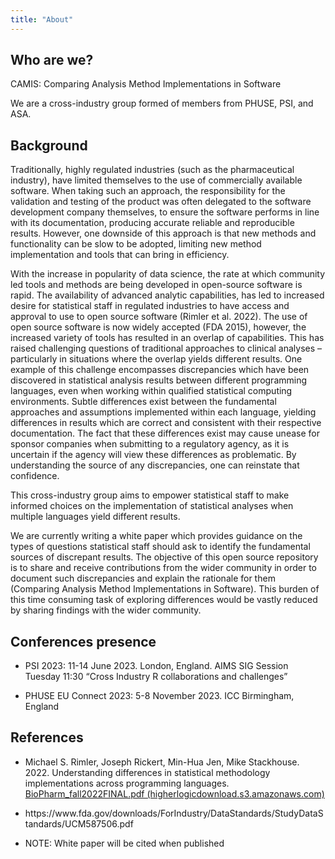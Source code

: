 ```yaml
---
title: "About"
---
```


## Who are we?

CAMIS: Comparing Analysis Method Implementations in Software

We are a cross-industry group formed of members from PHUSE, PSI, and ASA.

## Background

Traditionally, highly regulated industries (such as the pharmaceutical industry), have limited themselves to the use of commercially available software. When taking such an approach, the responsibility for the validation and testing of the product was often delegated to the software development company themselves, to ensure the software performs in line with its documentation, producing accurate reliable and reproducible results. However, one downside of this approach is that new methods and functionality can be slow to be adopted, limiting new method implementation and tools that can bring in efficiency.

With the increase in popularity of data science, the rate at which community led tools and methods are being developed in open-source software is rapid. The availability of advanced analytic capabilities, has led to increased desire for statistical staff in regulated industries to have access and approval to use to open source software (Rimler et al. 2022). The use of open source software is now widely accepted (FDA 2015), however, the increased variety of tools has resulted in an overlap of capabilities. This has raised challenging questions of traditional approaches to clinical analyses -- particularly in situations where the overlap yields different results. One example of this challenge encompasses discrepancies which have been discovered in statistical analysis results between different programming languages, even when working within qualified statistical computing environments. Subtle differences exist between the fundamental approaches and assumptions implemented within each language, yielding differences in results which are correct and consistent with their respective documentation. The fact that these differences exist may cause unease for sponsor companies when submitting to a regulatory agency, as it is uncertain if the agency will view these differences as problematic. By understanding the source of any discrepancies, one can reinstate that confidence.

This cross-industry group aims to empower statistical staff to make informed choices on the implementation of statistical analyses when multiple languages yield different results.

We are currently writing a white paper which provides guidance on the types of questions statistical staff should ask to identify the fundamental sources of discrepant results. The objective of this open source repository is to share and receive contributions from the wider community in order to document such discrepancies and explain the rationale for them (Comparing Analysis Method Implementations in Software). This burden of this time consuming task of exploring differences would be vastly reduced by sharing findings with the wider community.

## Conferences presence

-   PSI 2023: 11-14 June 2023. London, England. AIMS SIG Session Tuesday 11:30 "Cross Industry R collaborations and challenges"

-   PHUSE EU Connect 2023: 5-8 November 2023. ICC Birmingham, England

## References

-   Michael S. Rimler, Joseph Rickert, Min-Hua Jen, Mike Stackhouse. 2022. Understanding differences in statistical methodology implementations across programming languages. [BioPharm_fall2022FINAL.pdf (higherlogicdownload.s3.amazonaws.com)](https://higherlogicdownload.s3.amazonaws.com/AMSTAT/fa4dd52c-8429-41d0-abdf-0011047bfa19/UploadedImages/BIOP%20Report/BioPharm_fall2022FINAL.pdf)

-   https://www.fda.gov/downloads/ForIndustry/DataStandards/StudyDataStandards/UCM587506.pdf

-   NOTE: White paper will be cited when published
